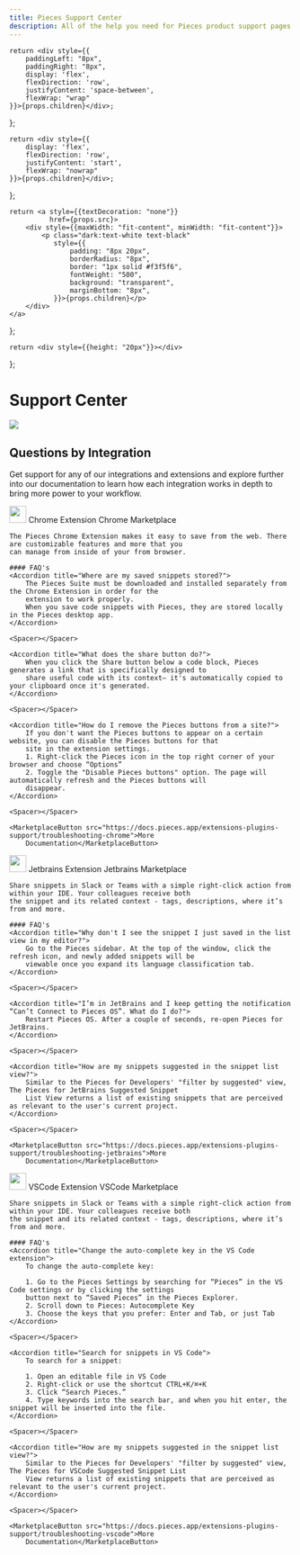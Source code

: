 ```yaml
---
title: Pieces Support Center
description: All of the help you need for Pieces product support pages. FAQs and articles and more. Contact our Support team for help.
---
```


    return <div style={{
        paddingLeft: "8px",
        paddingRight: "8px",
        display: 'flex',
        flexDirection: 'row',
        justifyContent: 'space-between',
        flexWrap: "wrap"
    }}>{props.children}</div>;
};

    return <div style={{
        display: 'flex',
        flexDirection: 'row',
        justifyContent: 'start',
        flexWrap: "nowrap"
    }}>{props.children}</div>;
};

    return <a style={{textDecoration: "none"}}
              href={props.src}>
        <div style={{maxWidth: "fit-content", minWidth: "fit-content"}}>
            <p class="dark:text-white text-black"
               style={{
                   padding: "8px 20px",
                   borderRadius: "8px",
                   border: "1px solid #f3f5f6",
                   fontWeight: "500",
                   background: "transparent",
                   marginBottom: "8px",
               }}>{props.children}</p>
        </div>
    </a>
};

    return <div style={{height: "20px"}}></div>
};

<link rel="canonical" href="https://code.pieces.app/support"/>

# Support Center

<Image width="auto"
       src="https://assets.website-files.com/6143afec68f55570f449ef97/63349265603dbf9fead4ad8a_support-opt.png"></Image>

## Questions by Integration

Get support for any of our integrations and extensions and explore further into our documentation to learn how each integration works
in depth to bring more power to your workflow.

<Accordion defaultOpen title="Chrome">
    <GridFlexSpaceBetweenRow>
        <GridFlexRow>
            <Image width="30px" src={"/assets/logos/chrome_logo.png"}/>
            <Heading type="h3" style={{marginTop: "16px", marginLeft: "8px"}}>Chrome Extension</Heading>
        </GridFlexRow>
        <GridFlexRow>
            <MarketplaceButton
                src="https://chrome.google.com/webstore/detail/pieces-save-code-snippets/igbgibhbfonhmjlechmeefimncpekepm">Chrome
                Marketplace</MarketplaceButton>
        </GridFlexRow>
    </GridFlexSpaceBetweenRow>

    The Pieces Chrome Extension makes it easy to save from the web. There are customizable features and more that you
    can manage from inside of your from browser.

    #### FAQ's
    <Accordion title="Where are my saved snippets stored?">
        The Pieces Suite must be downloaded and installed separately from the Chrome Extension in order for the
        extension to work properly.
        When you save code snippets with Pieces, they are stored locally in the Pieces desktop app.
    </Accordion>

    <Spacer></Spacer>

    <Accordion title="What does the share button do?">
        When you click the Share button below a code block, Pieces generates a link that is specifically designed to
        share useful code with its context— it's automatically copied to your clipboard once it's generated.
    </Accordion>

    <Spacer></Spacer>

    <Accordion title="How do I remove the Pieces buttons from a site?">
        If you don't want the Pieces buttons to appear on a certain website, you can disable the Pieces buttons for that
        site in the extension settings.
        1. Right-click the Pieces icon in the top right corner of your browser and choose “Options”
        2. Toggle the "Disable Pieces buttons" option. The page will automatically refresh and the Pieces buttons will
        disappear.
    </Accordion>

    <Spacer></Spacer>

    <MarketplaceButton src="https://docs.pieces.app/extensions-plugins-support/troubleshooting-chrome">More
        Documentation</MarketplaceButton>

</Accordion>

<Spacer></Spacer>

<Accordion defaultOpen title="Jetbrains">
    <GridFlexSpaceBetweenRow>
        <GridFlexRow>
            <Image width="30px" src={"/assets/logos/jetbrains_logo.png"}/>
            <Heading type="h3" style={{marginTop: "16px", marginLeft: "8px"}}>Jetbrains Extension</Heading>
        </GridFlexRow>
        <GridFlexRow>
            <MarketplaceButton
                src="https://plugins.jetbrains.com/plugin/17328-pieces--save-search-share--reuse-code-snippets">Jetbrains
                Marketplace</MarketplaceButton>
        </GridFlexRow>
    </GridFlexSpaceBetweenRow>

    Share snippets in Slack or Teams with a simple right-click action from within your IDE. Your colleagues receive both
    the snippet and its related context - tags, descriptions, where it’s from and more.

    #### FAQ's
    <Accordion title="Why don't I see the snippet I just saved in the list view in my editor?">
        Go to the Pieces sidebar. At the top of the window, click the refresh icon, and newly added snippets will be
        viewable once you expand its language classification tab.
    </Accordion>

    <Spacer></Spacer>

    <Accordion title="I’m in JetBrains and I keep getting the notification “Can’t Connect to Pieces OS”. What do I do?">
        Restart Pieces OS. After a couple of seconds, re-open Pieces for JetBrains.
    </Accordion>

    <Spacer></Spacer>

    <Accordion title="How are my snippets suggested in the snippet list view?">
        Similar to the Pieces for Developers' "filter by suggested" view, The Pieces for JetBrains Suggested Snippet
        List View returns a list of existing snippets that are perceived as relevant to the user's current project.
    </Accordion>

    <Spacer></Spacer>

    <MarketplaceButton src="https://docs.pieces.app/extensions-plugins-support/troubleshooting-jetbrains">More
        Documentation</MarketplaceButton>
</Accordion>

<Spacer></Spacer>

<Accordion defaultOpen title="Visual Studio Code">
    <GridFlexSpaceBetweenRow>
        <GridFlexRow>
            <Image width="30px" src={"/assets/logos/vscode_logo.png"}/>
            <Heading type="h3" style={{marginTop: "16px", marginLeft: "8px"}}>VSCode Extension</Heading>
        </GridFlexRow>
        <GridFlexRow>
            <MarketplaceButton
                src="https://marketplace.visualstudio.com/items?itemName=MeshIntelligentTechnologiesInc.pieces-vscode">VSCode
                Marketplace</MarketplaceButton>
        </GridFlexRow>
    </GridFlexSpaceBetweenRow>

    Share snippets in Slack or Teams with a simple right-click action from within your IDE. Your colleagues receive both
    the snippet and its related context - tags, descriptions, where it’s from and more.

    #### FAQ's
    <Accordion title="Change the auto-complete key in the VS Code extension">
        To change the auto-complete key:

        1. Go to the Pieces Settings by searching for “Pieces” in the VS Code settings or by clicking the settings
        button next to “Saved Pieces” in the Pieces Explorer.
        2. Scroll down to Pieces: Autocomplete Key
        3. Choose the keys that you prefer: Enter and Tab, or just Tab
    </Accordion>

    <Spacer></Spacer>

    <Accordion title="Search for snippets in VS Code">
        To search for a snippet:

        1. Open an editable file in VS Code
        2. Right-click or use the shortcut CTRL+K/⌘+K
        3. Click “Search Pieces.”
        4. Type keywords into the search bar, and when you hit enter, the snippet will be inserted into the file.
    </Accordion>

    <Spacer></Spacer>

    <Accordion title="How are my snippets suggested in the snippet list view?">
        Similar to the Pieces for Developers' "filter by suggested" view, The Pieces for VSCode Suggested Snippet List
        View returns a list of existing snippets that are perceived as relevant to the user's current project.
    </Accordion>

    <Spacer></Spacer>

    <MarketplaceButton src="https://docs.pieces.app/extensions-plugins-support/troubleshooting-vscode">More
        Documentation</MarketplaceButton>
</Accordion>